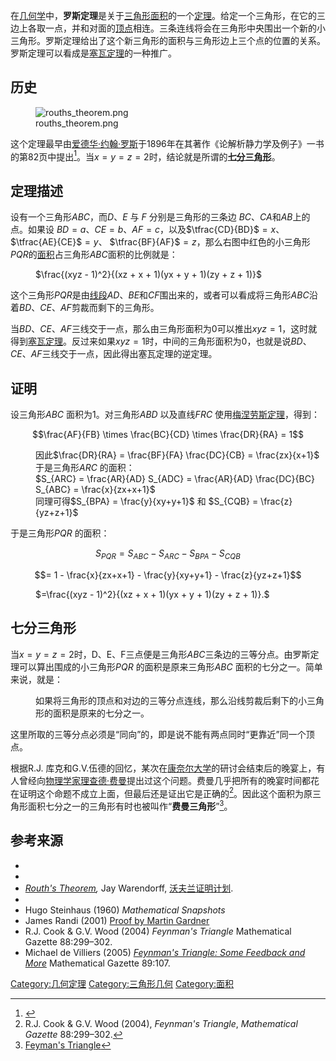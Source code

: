 在[[几何学|几何学]]中，'''罗斯定理'''是关于[[三角形|三角形]][[面积|面积]]的一个[[定理|定理]]。给定一个三角形，在它的三边上各取一点，并和对面的[[頂點_(幾何)|顶点]]相连。三条连线将会在三角形中央围出一个新的小三角形。罗斯定理给出了这个新三角形的面积与三角形边上三个点的位置的关系。罗斯定理可以看成是[[塞瓦定理|塞瓦定理]]的一种推广。

==历史==
[[Image:rouths_theorem.png|right]]

这个定理最早由[[爱德华·约翰·罗斯|爱德华·约翰·罗斯]]于1896年在其著作《论解析静力学及例子》一书的第82页中提出<ref>{{en}}{{cite book|author=[[默里·S._克拉姆金|默里·S. 克拉姆金]] |title=Three more proofs of Routh's theorem|publisher=''Crux Mathematicorum'' 7 (1981) 199–203}}</ref>。当<math> x = y = z = 2</math>时，结论就是所谓的'''[[罗斯定理#七分三角形|七分三角形]]'''。

==定理描述==
设有一个三角形<math>ABC</math>，而<math>D</math>、<math>E</math> 与 <math>F</math> 分别是三角形的三条边 <math>BC</math>、<math>CA</math>和<math>AB</math>上的点。如果设 <math>BD = a</math>、<math>CE = b</math>、<math> AF = c</math>，以及<math>\tfrac{CD}{BD} </math><math>= x</math>、<math>\tfrac{AE}{CE} </math><math>= y</math>、 <math>\tfrac{BF}{AF} </math><math>= z</math>，那么右图中红色的小三角形<math>\scriptstyle PQR</math>的[[面积|面积]]占三角形<math>ABC</math>面积的比例就是： 
: <math>\frac{(xyz - 1)^2}{(xz + x + 1)(yx + y + 1)(zy + z + 1)}</math>
这个三角形<math>\scriptstyle PQR</math>是由[[线段|线段]]<math>AD</math>、<math>BE</math>和<math>CF</math>围出来的，或者可以看成将三角形<math>ABC</math>沿着<math>BD</math>、<math>CE </math>、<math> AF</math>剪裁而剩下的三角形。

当<math>BD</math>、<math>CE </math>、<math> AF</math>三线交于一点，那么由三角形面积为0可以推出<math>xyz=1</math>，这时就得到[[塞瓦定理|塞瓦定理]]。反过来如果<math>xyz=1</math>时，中间的三角形面积为0，也就是说<math>BD</math>、<math>CE </math>、<math> AF</math>三线交于一点，因此得出塞瓦定理的逆定理。

==证明==
设三角形<math>ABC</math> 面积为1。对三角形<math>ABD</math> 以及直线<math>FRC</math> 使用[[梅涅劳斯定理|梅涅劳斯定理]]，得到：
:<math>\frac{AF}{FB} \times \frac{BC}{CD} \times \frac{DR}{RA} = 1</math>
:因此<math>\frac{DR}{RA} = \frac{BF}{FA} \frac{DC}{CB} = \frac{zx}{x+1}</math>
:于是三角形<math>ARC</math> 的面积：
:<math>S_{ARC} = \frac{AR}{AD} S_{ADC} = \frac{AR}{AD} \frac{DC}{BC} S_{ABC} = \frac{x}{zx+x+1}</math>
:同理可得<math>S_{BPA} = \frac{y}{xy+y+1}</math> 和 <math>S_{CQB} = \frac{z}{yz+z+1}</math>
于是三角形<math>PQR</math> 的面积：
:<math>\displaystyle S_{PQR} = S_{ABC} - S_{ARC} - S_{BPA} - S_{CQB} </math>
:<math>= 1 - \frac{x}{zx+x+1} - \frac{y}{xy+y+1} - \frac{z}{yz+z+1} </math>
: <math>=\frac{(xyz - 1)^2}{(xz + x + 1)(yx + y + 1)(zy + z + 1)}.</math>

==七分三角形==
当<math>x = y = z = 2</math>时，D、E、F三点便是三角形<math>ABC</math>三条边的三等分点。由罗斯定理可以算出围成的小三角形<math>PQR</math> 的面积是原来三角形<math>ABC</math> 面积的七分之一。简单来说，就是：
:如果将三角形的顶点和对边的三等分点连线，那么沿线剪裁后剩下的小三角形的面积是原来的七分之一。

这里所取的三等分点必须是“同向”的，即是说不能有两点同时“更靠近”同一个顶点。

根据R.J. 库克和G.V.伍德的回忆，某次在[[康奈尔大学|康奈尔大学]]的研讨会结束后的晚宴上，有人曾经向[[物理学家|物理学家]][[理查德·费曼|理查德·费曼]]提出过这个问题。费曼几乎把所有的晚宴时间都花在证明这个命题不成立上面，但最后还是证出它是正确的<ref>R.J. Cook & G.V. Wood (2004), ''Feynman's Triangle'', ''Mathematical Gazette'' 88:299–302.</ref>。因此这个面积为原三角形面积七分之一的三角形有时也被叫作“'''费曼三角形'''”<ref>[http://math.kennesaw.edu/~mdevilli/feynman.html Feyman's Triangle]{{dead link|date=2018年4月 |bot=InternetArchiveBot |fix-attempted=yes }}</ref>。

== 参考来源 ==
{{Reflist}}
* {{en}}{{cite book|author=[[H.S.M.考克瑟特|H.S.M.考克瑟特]] |title=''Introduction to Geometry''|publisher=Wiley, New York, 1969,第二版}}
* {{en}}{{cite book|author=J.S.克莱因, D.威尔曼 |title=Yet another proof of Routh's theorem |publisher=''Crux Mathematicorum'' 21 (1995) 37–40}}
* ''[http://demonstrations.wolfram.com/RouthsTheorem/ Routh's Theorem],'' Jay Warendorff, [[沃夫兰证明计划|沃夫兰证明计划]]. 
* {{MathWorld |title=罗斯定理 |urlname=RouthsTheorem}}
*Hugo Steinhaus (1960) ''Mathematical Snapshots''
*James Randi (2001) [http://www.randi.org/jr/02-09-2001.html Proof by Martin Gardner] {{Wayback|url=http://www.randi.org/jr/02-09-2001.html |date=20060427055758 }}
*R.J. Cook & G.V. Wood (2004) ''Feynman's Triangle'' Mathematical Gazette 88:299–302.
*Michael de Villiers (2005) [http://mysite.mweb.co.za/residents/profmd/feynman.pdf ''Feynman's Triangle: Some Feedback and More''] Mathematical Gazette 89:107.

[[Category:几何定理|Category:几何定理]]
[[Category:三角形几何|Category:三角形几何]]
[[Category:面积|Category:面积]]